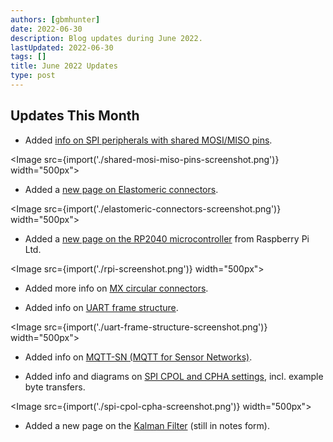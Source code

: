 ```yaml
---
authors: [gbmhunter]
date: 2022-06-30
description: Blog updates during June 2022.
lastUpdated: 2022-06-30
tags: []
title: June 2022 Updates
type: post
---
```


## Updates This Month

* Added [info on SPI peripherals with shared MOSI/MISO pins](/electronics/communication-protocols/spi-communication-protocol/#shared-mosimiso-pins).

<Image src={import('./shared-mosi-miso-pins-screenshot.png')} width="500px"></Image>

* Added a [new page on Elastomeric connectors](/electronics/components/connectors/elastomeric-connectors/).

<Image src={import('./elastomeric-connectors-screenshot.png')} width="500px"></Image>

* Added a [new page on the RP2040 microcontroller](/programming/microcontrollers/raspberry-pi/rp2040/) from Raspberry Pi Ltd.

<Image src={import('./rpi-screenshot.png')} width="500px"></Image>

* Added more info on [MX circular connectors](/electronics/components/connectors/mx-circular-connectors/).

* Added info on [UART frame structure](/electronics/communication-protocols/uart-communication-protocol/#uart-frame-structure).

<Image src={import('./uart-frame-structure-screenshot.png')} width="500px"></Image>

* Added info on [MQTT-SN (MQTT for Sensor Networks)](/electronics/communication-protocols/mqtt-protocol/#mqtt-sn).

* Added info and diagrams on [SPI CPOL and CPHA settings](/electronics/communication-protocols/spi-communication-protocol/#modes), incl. example byte transfers.

<Image src={import('./spi-cpol-cpha-screenshot.png')} width="500px"></Image>

* Added a new page on the [Kalman Filter](/programming/signal-processing/digital-filters/kalman-filter/) (still in notes form).

